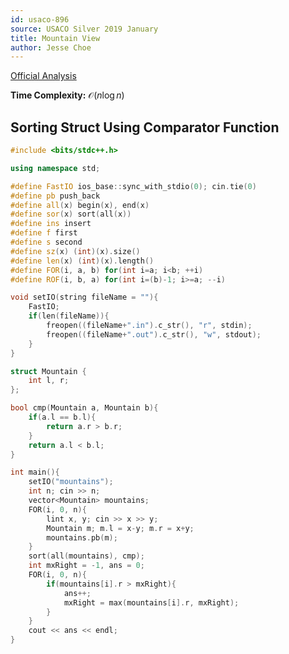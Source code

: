 ```yaml
---
id: usaco-896
source: USACO Silver 2019 January
title: Mountain View
author: Jesse Choe
---
```


[Official Analysis](http://usaco.org/current/data/sol_prob3_silver_dec20.html)

**Time Complexity:** $\mathcal{O}(n\log{}n)$

<LanguageSection>
<CPPSection>

## Sorting Struct Using Comparator Function

```cpp
#include <bits/stdc++.h>

using namespace std;

#define FastIO ios_base::sync_with_stdio(0); cin.tie(0)
#define pb push_back
#define all(x) begin(x), end(x)
#define sor(x) sort(all(x))
#define ins insert
#define f first
#define s second
#define sz(x) (int)(x).size()
#define len(x) (int)(x).length()
#define FOR(i, a, b) for(int i=a; i<b; ++i)
#define ROF(i, b, a) for(int i=(b)-1; i>=a; --i)

void setIO(string fileName = ""){
	FastIO;
	if(len(fileName)){
		freopen((fileName+".in").c_str(), "r", stdin);
		freopen((fileName+".out").c_str(), "w", stdout);
	}
}

struct Mountain {
    int l, r;
};

bool cmp(Mountain a, Mountain b){
    if(a.l == b.l){
        return a.r > b.r;
    }
    return a.l < b.l;
}

int main(){
    setIO("mountains");
    int n; cin >> n;
    vector<Mountain> mountains;
    FOR(i, 0, n){
        lint x, y; cin >> x >> y;
        Mountain m; m.l = x-y; m.r = x+y;
        mountains.pb(m);
    }
    sort(all(mountains), cmp);
    int mxRight = -1, ans = 0;
    FOR(i, 0, n){
        if(mountains[i].r > mxRight){
            ans++;
            mxRight = max(mountains[i].r, mxRight);
        }
    }
    cout << ans << endl;
}
```

</CPPSection>
</LanguageSection>
